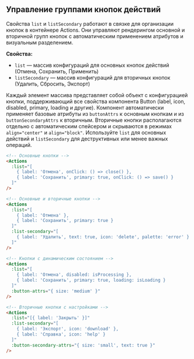 ## Управление группами кнопок действий

Свойства `list` и `listSecondary` работают в связке для организации кнопок в контейнере Actions. Они управляют рендерингом основной и вторичной групп кнопок с автоматическим применением атрибутов и визуальным разделением.

**Свойства:**

- `list` — массив конфигураций для основных кнопок действий (Отмена, Сохранить, Применить)
- `listSecondary` — массив конфигураций для вторичных кнопок (Удалить, Сбросить, Экспорт)

Каждый элемент массива представляет собой объект с конфигурацией кнопки, поддерживающий все свойства компонента Button (label, icon, disabled, primary, loading и другие). Компонент автоматически применяет базовые атрибуты из `buttonAttrs` к основным кнопкам и из `buttonSecondaryAttrs` к вторичным. Вторичные кнопки располагаются отдельно с автоматическим спейсером и скрываются в режимах `align="center"` и `align="block"`. Используйте `list` для основных действий и `listSecondary` для деструктивных или менее важных операций.

```html
<!-- Основные кнопки -->
<Actions
  :list="[
    { label: 'Отмена', onClick: () => close() },
    { label: 'Сохранить', primary: true, onClick: () => save() }
  ]"
/>

<!-- Основные и вторичные кнопки -->
<Actions
  :list="[
    { label: 'Отмена' },
    { label: 'Сохранить', primary: true }
  ]"
  :list-secondary="[
    { label: 'Удалить', text: true, icon: 'delete', palette: 'error' }
  ]"
/>

<!-- Кнопки с динамическим состоянием -->
<Actions
  :list="[
    { label: 'Отмена', disabled: isProcessing },
    { label: 'Сохранить', primary: true, loading: isLoading }
  ]"
  :button-attrs="{ size: 'medium' }"
/>

<!-- Вторичные кнопки с настройками -->
<Actions
  :list="[{ label: 'Закрыть' }]"
  :list-secondary="[
    { label: 'Экспорт', icon: 'download' },
    { label: 'Справка', icon: 'help' }
  ]"
  :button-secondary-attrs="{ size: 'small', text: true }"
/>
```

